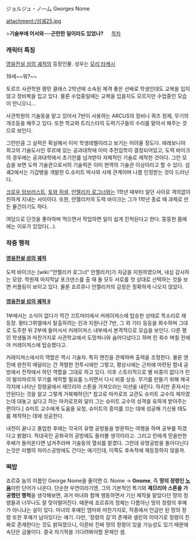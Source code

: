 ジョルジュ・ノ―厶
Georges Nome

attachment:/섬궤25.jpg

>'''기술부에 어서와──곤란한 일이라도 있었나?'''
　 
[[목차]]
=== 캐릭터 특징 ===
[[영웅전설 섬의 궤적]]의 등장인물. 성우는 [[모리 타케시]]

19세~~뭐?~~

토르즈 사관학원 평민 클래스 2학년에 소속된 체격 좋은 선배로 학생인데도 교복을 입지 않고 정비복을 입고 있다. 물론 수업중일때는 교복을 입을지도 모르지만 수업중인 모습이 안니오니...

사관학원의 기술동을 맡고 있어서 7반이 사용하는 ARCUS의 정비나 쿼츠 정제, 무기의 개조등을 해주고 있다. 또한 학교와 트리스타의 도력기구들의 수리를 맡아서 해주는 것으로 보인다.

그런만큼 그 실력은 확실해서 이미 학생레벨이라고 보기는 어려울 정도다. 에레보니아 최고의 기술도시인 루르에 있는 공과대학에 이미 추천입학이 결정되어있고, 도력 바이크의 경우에는 공과대학에서 초기안를 넘겨받아 자체적인 기술로 제작한 것이다. 그런 모습을 보면 도력 기술관으로서의 기술력은 이미 현역의 기술관 이상이라고 할 수 있다. 섬궤2에서는 기갑병을 개발한 G.슈미트 박사와 사제 관계이며 나름 인정받는 것이 드러난다.

[[크로우 암브러스트]], [[토와 허셜]], [[안젤리카 로그너]]와는 1학년 때부터 알던 사이로 격의없이 친하게 지내는 사이이다. 또한, 안젤리카의 도력 바이크는 그가 1학년 종료 때 과제로 만든 물건이기도 하다.

여담으로 단것을 좋아하며 먹으면서 작업하면 일이 쉽게 진척된다고 한다. 뚱뚱한 몸매에는 이유가 있었다(...).

=== 작중 행적 ===
==== [[영웅전설 섬의 궤적]] ====
도력 바이크는 [wiki:"안젤리카 로그너" 안젤리카]가 자금을 지원하였으며, 내심 감사하는 모양. 학원제 마지막날 포크댄스를 출 때 둘 모두 서로를 첫 상대로 선택하는 것을 보면 커플링이 보이고 있다. 물론 죠르쥬나 안젤리카의 감정은 정확하게 나오지 않았다.
==== [[영웅전설 섬의 궤적 II]] ====
1부에서는 소식이 없다가 막간 끄트머리에서 커레이져스에 탑승한 상태로 목소리로 재등장. 팡타그뤼엘에서 탈출하려는 린과 지원나간 7반, 그 외 기타 등등을 회수하며 그대로 도주한 뒤 2부에 들어서서 커레이져스 내부에서 본격적으로 모습을 보인다. 다른 평민 학생들과 마찬가지로 사관학교에서 도망쳐나와 숨어다녔다고 하며 린 회수 며칠 전에야 커레이져스에 탑승했다고.

커레이져스에서의 역할은 역시 기술자. 특히 엔진을 관제하며 출력을 조정한다. 물론 엔진에 완전히 매달리는 건 격렬한 전투시에만 그렇고, 평상시에는 근처에 마련된 함내 공방에서 전작에서 하던 역할을 그대로 하고 있다. 이후 스토리적으로 별 비중이 없다가 린이 발리마르의 무기를 제작할 필요를 느끼면서 다시 비중 상승. 무기를 만들기 위해 제국 각지에 나타난 정령굴에서 제므리아 스톤을 가져오라는 미션을 내린다. 하지만 혼자서는 안된다는 것을 알고 그렇게 거북해하던[* 참고로 마카로프 교관도 슈미트 교수의 제자였는데 대놓고 싫다고 하는 마카로프와 달리 그는 슈미트 교수의 성격을 유하게 받아주는 편이다.] 슈미트 교수에게 도움을 요청, 슈미트의 흥미를 끄는 데에 성공해 기신용 태도를 제작하는 데에 성공한다.

내전이 끝나고 졸업한 후에는 각국의 유명 공방들을 방문하는 여행을 하며 공부를 하겠다고 밝혔다. 적대국인 공화국의 공방에도 들러볼 생각이라고. 그리고 린에게 믿을만한 후배가 들어온다면 넘겨주라며 기술동의 열쇠를 맡겼다. 그런데 유명공방을 돌아다닌다는것은 리벨의 차이스공방에도 간다는 애기인데, 이쪽도 후속작에 재등장하지 않을까.
=== 떡밥 ===
죠르쥬 놈의 이름인 George Nome을 줄이면 G. Nome → '''Gnome''', 즉 '''땅의 정령인 [[노움]]'''이란 단어가 나온다. 단순한 우연이라기엔, 그의 기본적인 특기와 '''제므리아 스톤을 가공했던 행적'''을 생각해보면, 과거 마녀와 함께 행동하면서 기신 제작을 맡았다던 땅의 정령들과 너무나도 잘 맞아떨어진다. 때문에 죠르쥬의 정체는 다름아닌 땅의 정령의 후예가 아니냐는 설이 있다. 마녀의 후예인 엠마와 마찬가지로, 작중에서 언급만 된 땅의 정령 또한 후예가 남아있다는 얘기. 다만, '정령의 길'의 존재와 셀린의 이야기로 정령이 진짜로 존재한다는 것도 밝혀졌으니, 이른바 진짜 땅의 정령이 있을 가능성도 있기 때문에 속단은 금물이다. 결국 차기작을 기다려봐야할 문제인 셈.
